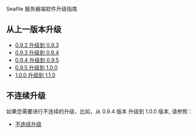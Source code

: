 Seafile 服务器端软件升级指南

== 从上一版本升级 ==

* [[ upgrade-0.9.2-0.9.3|0.9.2 升级到 0.9.3]]
* [[ upgrade-0.9.3-0.9.4|0.9.3 升级到 0.9.4]]
* [[ upgrade-0.9.4-0.9.5|0.9.4 升级到 0.9.5]]
* [[ upgrade-0.9.5-1.0.0|0.9.5 升级到 1.0.0]]
* [[ upgrade-1.0.0-1.1.0|1.0.0 升级到 1.1.0]]

== 不连续升级 ==

如果您需要进行不连续的升级，比如，从 0.9.4 版本 升级到 1.0.0 版本, 请参照：

* [[ upgrade-non-continuous|不连续升级]]

